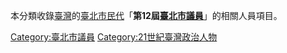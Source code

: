 本分類收錄[[臺灣|臺灣]]的[[臺北市|臺北市]][[民代|民代]]「'''第12屆[[臺北市議員|臺北市議員]]'''」的相關人員項目。
[[Category:臺北市議員|Category:臺北市議員]]
[[Category:21世紀臺灣政治人物|Category:21世紀臺灣政治人物]]